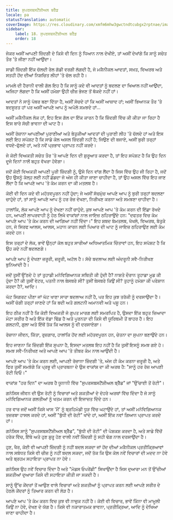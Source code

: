 ```yaml
---
title: ਸੁਪਰਸਬਸਟੈਂਸ਼ੀਅਲ ਬਰੈੱਡ
locale: pa
statusTranslation: automatic
coverImage: https://res.cloudinary.com/xmfm6mhw3gwctndtcubgx2rptnae/image/upload/v1740468922/small_cover_tratado_de_psicologia_revolucionaria_a4c0dca4e0.webp
sidebar:
    label: 18. ਸੁਪਰਸਬਸਟੈਂਸ਼ੀਅਲ ਬਰੈੱਡ
    order: 18
---
```

ਜੇਕਰ ਅਸੀਂ ਆਪਣੀ ਜ਼ਿੰਦਗੀ ਦੇ ਕਿਸੇ ਵੀ ਦਿਨ ਨੂੰ ਧਿਆਨ ਨਾਲ ਦੇਖੀਏ, ਤਾਂ ਅਸੀਂ ਦੇਖਾਂਗੇ ਕਿ ਸਾਨੂੰ ਸਚੇਤ ਤੌਰ 'ਤੇ ਜੀਣਾ ਨਹੀਂ ਆਉਂਦਾ।

ਸਾਡੀ ਜ਼ਿੰਦਗੀ ਇੱਕ ਚੱਲਦੀ ਰੇਲ ਗੱਡੀ ਵਰਗੀ ਲੱਗਦੀ ਹੈ, ਜੋ ਮਕੈਨੀਕਲ ਆਦਤਾਂ, ਸਖ਼ਤ, ਵਿਅਰਥ ਅਤੇ ਸਤਹੀ ਹੋਂਦ ਦੀਆਂ ਨਿਸ਼ਚਿਤ ਲੀਹਾਂ 'ਤੇ ਚੱਲ ਰਹੀ ਹੈ।

ਮਾਮਲੇ ਦੀ ਹੈਰਾਨੀ ਵਾਲੀ ਗੱਲ ਇਹ ਹੈ ਕਿ ਸਾਨੂੰ ਕਦੇ ਵੀ ਆਦਤਾਂ ਨੂੰ ਬਦਲਣ ਦਾ ਖਿਆਲ ਨਹੀਂ ਆਉਂਦਾ, ਅਜਿਹਾ ਲੱਗਦਾ ਹੈ ਕਿ ਅਸੀਂ ਹਮੇਸ਼ਾ ਉਹੀ ਚੀਜ਼ ਭੇਜਣ ਤੋਂ ਥੱਕਦੇ ਨਹੀਂ ਹਾਂ।

ਆਦਤਾਂ ਨੇ ਸਾਨੂੰ ਪੱਥਰ ਬਣਾ ਦਿੱਤਾ ਹੈ, ਅਸੀਂ ਸੋਚਦੇ ਹਾਂ ਕਿ ਅਸੀਂ ਆਜ਼ਾਦ ਹਾਂ; ਅਸੀਂ ਭਿਆਨਕ ਤੌਰ 'ਤੇ ਬਦਸੂਰਤ ਹਾਂ ਪਰ ਅਸੀਂ ਆਪਣੇ ਆਪ ਨੂੰ ਅਪੋਲੋ ਸਮਝਦੇ ਹਾਂ...

ਅਸੀਂ ਮਕੈਨੀਕਲ ਲੋਕ ਹਾਂ, ਇਹ ਇਸ ਗੱਲ ਦਾ ਇੱਕ ਕਾਰਨ ਹੈ ਕਿ ਜ਼ਿੰਦਗੀ ਵਿੱਚ ਕੀ ਕੀਤਾ ਜਾ ਰਿਹਾ ਹੈ ਇਸ ਬਾਰੇ ਸੱਚੀ ਭਾਵਨਾ ਦੀ ਘਾਟ ਹੈ।

ਅਸੀਂ ਰੋਜ਼ਾਨਾ ਆਪਣੀਆਂ ਪੁਰਾਣੀਆਂ ਅਤੇ ਬੇਤੁਕੀਆਂ ਆਦਤਾਂ ਦੀ ਪੁਰਾਣੀ ਲੀਹ 'ਤੇ ਚੱਲਦੇ ਹਾਂ ਅਤੇ ਇਸ ਲਈ ਇਹ ਸਪੱਸ਼ਟ ਹੈ ਕਿ ਸਾਡੇ ਕੋਲ ਅਸਲ ਜ਼ਿੰਦਗੀ ਨਹੀਂ ਹੈ; ਜਿਉਣ ਦੀ ਬਜਾਏ, ਅਸੀਂ ਬੁਰੀ ਤਰ੍ਹਾਂ ਵਧਦੇ-ਫੁੱਲਦੇ ਹਾਂ, ਅਤੇ ਨਵੇਂ ਪ੍ਰਭਾਵ ਪ੍ਰਾਪਤ ਨਹੀਂ ਕਰਦੇ।

ਜੇ ਕੋਈ ਵਿਅਕਤੀ ਸਚੇਤ ਤੌਰ 'ਤੇ ਆਪਣੇ ਦਿਨ ਦੀ ਸ਼ੁਰੂਆਤ ਕਰਦਾ ਹੈ, ਤਾਂ ਇਹ ਸਪੱਸ਼ਟ ਹੈ ਕਿ ਉਹ ਦਿਨ ਦੂਜੇ ਦਿਨਾਂ ਨਾਲੋਂ ਬਹੁਤ ਵੱਖਰਾ ਹੋਵੇਗਾ।

ਜਦੋਂ ਕੋਈ ਵਿਅਕਤੀ ਆਪਣੀ ਪੂਰੀ ਜ਼ਿੰਦਗੀ ਨੂੰ, ਉਸੇ ਦਿਨ ਵਾਂਗ ਲੈਂਦਾ ਹੈ ਜਿਸ ਵਿੱਚ ਉਹ ਜੀ ਰਿਹਾ ਹੈ, ਜਦੋਂ ਉਹ ਉਸਨੂੰ ਕੱਲ੍ਹ ਲਈ ਨਹੀਂ ਛੱਡਦਾ ਜੋ ਅੱਜ ਹੀ ਕੀਤਾ ਜਾਣਾ ਚਾਹੀਦਾ ਹੈ, ਤਾਂ ਉਹ ਅਸਲ ਵਿੱਚ ਇਹ ਜਾਣ ਲੈਂਦਾ ਹੈ ਕਿ ਆਪਣੇ ਆਪ 'ਤੇ ਕੰਮ ਕਰਨ ਦਾ ਕੀ ਮਤਲਬ ਹੈ।

ਕੋਈ ਵੀ ਦਿਨ ਕਦੇ ਵੀ ਮਹੱਤਵਪੂਰਨ ਨਹੀਂ ਹੁੰਦਾ; ਜੇ ਅਸੀਂ ਸੱਚਮੁੱਚ ਆਪਣੇ ਆਪ ਨੂੰ ਬੁਰੀ ਤਰ੍ਹਾਂ ਬਦਲਣਾ ਚਾਹੁੰਦੇ ਹਾਂ, ਤਾਂ ਸਾਨੂੰ ਆਪਣੇ ਆਪ ਨੂੰ ਹਰ ਰੋਜ਼ ਦੇਖਣਾ, ਨਿਰੀਖਣ ਕਰਨਾ ਅਤੇ ਸਮਝਣਾ ਚਾਹੀਦਾ ਹੈ।

ਹਾਲਾਂਕਿ, ਲੋਕ ਆਪਣੇ ਆਪ ਨੂੰ ਦੇਖਣਾ ਨਹੀਂ ਚਾਹੁੰਦੇ, ਕੁਝ ਆਪਣੇ ਆਪ 'ਤੇ ਕੰਮ ਕਰਨ ਦੀ ਇੱਛਾ ਰੱਖਦੇ ਹਨ, ਆਪਣੀ ਲਾਪਰਵਾਹੀ ਨੂੰ ਹੇਠ ਲਿਖੇ ਵਾਕਾਂਸ਼ਾਂ ਨਾਲ ਜਾਇਜ਼ ਠਹਿਰਾਉਂਦੇ ਹਨ: "ਦਫਤਰ ਵਿਚ ਕੰਮ ਆਪਣੇ ਆਪ 'ਤੇ ਕੰਮ ਕਰਨ ਦੀ ਆਗਿਆ ਨਹੀਂ ਦਿੰਦਾ।" ਇਹ ਸ਼ਬਦ ਬੇਮਤਲਬ, ਖੋਖਲੇ, ਵਿਅਰਥ, ਬੇਤੁਕੇ ਹਨ, ਜੋ ਸਿਰਫ ਆਲਸ, ਆਲਸ, ਮਹਾਨ ਕਾਰਨ ਲਈ ਪਿਆਰ ਦੀ ਘਾਟ ਨੂੰ ਜਾਇਜ਼ ਠਹਿਰਾਉਣ ਲਈ ਕੰਮ ਕਰਦੇ ਹਨ।

ਇਸ ਤਰ੍ਹਾਂ ਦੇ ਲੋਕ, ਭਾਵੇਂ ਉਨ੍ਹਾਂ ਕੋਲ ਬਹੁਤ ਸਾਰੀਆਂ ਅਧਿਆਤਮਿਕ ਚਿੰਤਾਵਾਂ ਹਨ, ਇਹ ਸਪੱਸ਼ਟ ਹੈ ਕਿ ਉਹ ਕਦੇ ਨਹੀਂ ਬਦਲਣਗੇ।

ਆਪਣੇ ਆਪ ਨੂੰ ਦੇਖਣਾ ਜ਼ਰੂਰੀ, ਜ਼ਰੂਰੀ, ਅਟੱਲ ਹੈ। ਸੱਚੇ ਬਦਲਾਅ ਲਈ ਅੰਦਰੂਨੀ ਸਵੈ-ਨਿਰੀਖਣ ਬੁਨਿਆਦੀ ਹੈ।

ਜਦੋਂ ਤੁਸੀਂ ਉੱਠਦੇ ਹੋ ਤਾਂ ਤੁਹਾਡੀ ਮਨੋਵਿਗਿਆਨਕ ਸਥਿਤੀ ਕੀ ਹੁੰਦੀ ਹੈ? ਨਾਸ਼ਤੇ ਦੌਰਾਨ ਤੁਹਾਡਾ ਮੂਡ ਕੀ ਹੁੰਦਾ ਹੈ? ਕੀ ਤੁਸੀਂ ਵੇਟਰ, ਪਤਨੀ ਨਾਲ ਬੇਸਬਰੇ ਸੀ? ਤੁਸੀਂ ਬੇਸਬਰੇ ਕਿਉਂ ਸੀ? ਤੁਹਾਨੂੰ ਹਮੇਸ਼ਾ ਕੀ ਪਰੇਸ਼ਾਨ ਕਰਦਾ ਹੈ?, ਆਦਿ।

ਘੱਟ ਸਿਗਰਟ ਪੀਣਾ ਜਾਂ ਘੱਟ ਖਾਣਾ ਸਾਰਾ ਬਦਲਾਅ ਨਹੀਂ ਹੈ, ਪਰ ਇਹ ਕੁਝ ਤਰੱਕੀ ਨੂੰ ਦਰਸਾਉਂਦਾ ਹੈ। ਅਸੀਂ ਚੰਗੀ ਤਰ੍ਹਾਂ ਜਾਣਦੇ ਹਾਂ ਕਿ ਬਦੀ ਅਤੇ ਗਲਟਨੀ ਅਮਾਨਵੀ ਅਤੇ ਪਸ਼ੂ ਹਨ।

ਇਹ ਠੀਕ ਨਹੀਂ ਹੈ ਕਿ ਕੋਈ ਵਿਅਕਤੀ ਜੋ ਗੁਪਤ ਮਾਰਗ ਲਈ ਸਮਰਪਿਤ ਹੈ, ਉਸਦਾ ਇੱਕ ਬਹੁਤ ਜ਼ਿਆਦਾ ਮੋਟਾ ਸਰੀਰ ਹੈ ਅਤੇ ਇੱਕ ਵੱਡਾ ਢਿੱਡ ਹੈ ਅਤੇ ਪੂਰਨਤਾ ਦੀ ਕਿਸੇ ਵੀ ਯੂਰਿਥਮੀ ਤੋਂ ਬਾਹਰ ਹੈ। ਇਹ ਗਲਟਨੀ, ਗੁਲਾ ਅਤੇ ਇੱਥੋਂ ਤੱਕ ਕਿ ਆਲਸ ਨੂੰ ਵੀ ਦਰਸਾਏਗਾ।

ਰੋਜ਼ਾਨਾ ਜੀਵਨ, ਕਿੱਤਾ, ਰੁਜ਼ਗਾਰ, ਹਾਲਾਂਕਿ ਹੋਂਦ ਲਈ ਮਹੱਤਵਪੂਰਨ ਹਨ, ਚੇਤਨਾ ਦਾ ਸੁਪਨਾ ਬਣਾਉਂਦੇ ਹਨ।

ਇਹ ਜਾਣਨਾ ਕਿ ਜ਼ਿੰਦਗੀ ਇੱਕ ਸੁਪਨਾ ਹੈ, ਇਸਦਾ ਮਤਲਬ ਇਹ ਨਹੀਂ ਹੈ ਕਿ ਤੁਸੀਂ ਇਸਨੂੰ ਸਮਝ ਗਏ ਹੋ। ਸਮਝ ਸਵੈ-ਨਿਰੀਖਣ ਅਤੇ ਆਪਣੇ ਆਪ 'ਤੇ ਤੀਬਰ ਕੰਮ ਨਾਲ ਆਉਂਦੀ ਹੈ।

ਆਪਣੇ ਆਪ 'ਤੇ ਕੰਮ ਕਰਨ ਲਈ, ਆਪਣੀ ਰੋਜ਼ਾਨਾ ਜ਼ਿੰਦਗੀ 'ਤੇ, ਅੱਜ ਹੀ ਕੰਮ ਕਰਨਾ ਜ਼ਰੂਰੀ ਹੈ, ਅਤੇ ਫਿਰ ਤੁਸੀਂ ਸਮਝੋਗੇ ਕਿ ਪ੍ਰਭੂ ਦੀ ਪ੍ਰਾਰਥਨਾ ਦੇ ਉਸ ਵਾਕਾਂਸ਼ ਦਾ ਕੀ ਅਰਥ ਹੈ: "ਸਾਨੂੰ ਹਰ ਰੋਜ਼ ਆਪਣੀ ਰੋਟੀ ਦਿਓ।"

ਵਾਕਾਂਸ਼ "ਹਰ ਦਿਨ" ਦਾ ਅਰਥ ਹੈ ਯੂਨਾਨੀ ਵਿੱਚ "ਸੁਪਰਸਬਸਟੈਂਸ਼ੀਅਲ ਬ੍ਰੈੱਡ" ਜਾਂ "ਉੱਚਾਈ ਤੋਂ ਰੋਟੀ"।

ਗਨੋਸਿਸ ਜੀਵਨ ਦੀ ਉਸ ਰੋਟੀ ਨੂੰ ਵਿਚਾਰਾਂ ਅਤੇ ਸ਼ਕਤੀਆਂ ਦੇ ਦੋਹਰੇ ਅਰਥਾਂ ਵਿੱਚ ਦਿੰਦਾ ਹੈ ਜੋ ਸਾਨੂੰ ਮਨੋਵਿਗਿਆਨਕ ਗਲਤੀਆਂ ਨੂੰ ਖਤਮ ਕਰਨ ਦੀ ਇਜਾਜ਼ਤ ਦਿੰਦੇ ਹਨ।

ਹਰ ਵਾਰ ਜਦੋਂ ਅਸੀਂ ਕਿਸੇ ਖਾਸ 'ਮੈਂ' ਨੂੰ ਬ੍ਰਹਿਮੰਡੀ ਧੂੜ ਵਿੱਚ ਘਟਾਉਂਦੇ ਹਾਂ, ਤਾਂ ਅਸੀਂ ਮਨੋਵਿਗਿਆਨਕ ਤਜ਼ਰਬਾ ਹਾਸਲ ਕਰਦੇ ਹਾਂ, ਅਸੀਂ "ਬੁੱਧੀ ਦੀ ਰੋਟੀ" ਖਾਂਦੇ ਹਾਂ, ਅਸੀਂ ਇੱਕ ਨਵਾਂ ਗਿਆਨ ਪ੍ਰਾਪਤ ਕਰਦੇ ਹਾਂ।

ਗਨੋਸਿਸ ਸਾਨੂੰ "ਸੁਪਰਸਬਸਟੈਂਸ਼ੀਅਲ ਬ੍ਰੈੱਡ", "ਬੁੱਧੀ ਦੀ ਰੋਟੀ" ਦੀ ਪੇਸ਼ਕਸ਼ ਕਰਦਾ ਹੈ, ਅਤੇ ਸਾਡੇ ਵਿੱਚੋਂ ਹਰੇਕ ਵਿੱਚ, ਇੱਥੇ ਅਤੇ ਹੁਣ ਸ਼ੁਰੂ ਹੋਣ ਵਾਲੀ ਨਵੀਂ ਜ਼ਿੰਦਗੀ ਨੂੰ ਸਹੀ ਢੰਗ ਨਾਲ ਦਰਸਾਉਂਦਾ ਹੈ।

ਹੁਣ, ਖੈਰ, ਕੋਈ ਵੀ ਆਪਣੀ ਜ਼ਿੰਦਗੀ ਨੂੰ ਨਹੀਂ ਬਦਲ ਸਕਦਾ ਜਾਂ ਹੋਂਦ ਦੀਆਂ ਮਕੈਨੀਕਲ ਪ੍ਰਤੀਕ੍ਰਿਆਵਾਂ ਨਾਲ ਸਬੰਧਤ ਕਿਸੇ ਵੀ ਚੀਜ਼ ਨੂੰ ਨਹੀਂ ਬਦਲ ਸਕਦਾ, ਜਦੋਂ ਤੱਕ ਕਿ ਉਸ ਕੋਲ ਨਵੇਂ ਵਿਚਾਰਾਂ ਦੀ ਮਦਦ ਨਾ ਹੋਵੇ ਅਤੇ ਬ੍ਰਹਮ ਸਹਾਇਤਾ ਪ੍ਰਾਪਤ ਨਾ ਹੋਵੇ।

ਗਨੋਸਿਸ ਉਹ ਨਵੇਂ ਵਿਚਾਰ ਦਿੰਦਾ ਹੈ ਅਤੇ "ਮੋਡਸ ਓਪਰੇਂਡੀ" ਸਿਖਾਉਂਦਾ ਹੈ ਜਿਸ ਦੁਆਰਾ ਮਨ ਤੋਂ ਉੱਚੀਆਂ ਸ਼ਕਤੀਆਂ ਦੁਆਰਾ ਕਿਸੇ ਦੀ ਸਹਾਇਤਾ ਕੀਤੀ ਜਾ ਸਕਦੀ ਹੈ।

ਸਾਨੂੰ ਉੱਚ ਕੇਂਦਰਾਂ ਤੋਂ ਆਉਣ ਵਾਲੇ ਵਿਚਾਰਾਂ ਅਤੇ ਸ਼ਕਤੀਆਂ ਨੂੰ ਪ੍ਰਾਪਤ ਕਰਨ ਲਈ ਆਪਣੇ ਸਰੀਰ ਦੇ ਹੇਠਲੇ ਕੇਂਦਰਾਂ ਨੂੰ ਤਿਆਰ ਕਰਨ ਦੀ ਲੋੜ ਹੈ।

ਆਪਣੇ ਆਪ 'ਤੇ ਕੰਮ ਕਰਨ ਵਿਚ ਕੁਝ ਵੀ ਨਾਜ਼ੁਕ ਨਹੀਂ ਹੈ। ਕੋਈ ਵੀ ਵਿਚਾਰ, ਭਾਵੇਂ ਕਿੰਨਾ ਵੀ ਮਾਮੂਲੀ ਕਿਉਂ ਨਾ ਹੋਵੇ, ਦੇਖਣ ਦੇ ਯੋਗ ਹੈ। ਕਿਸੇ ਵੀ ਨਕਾਰਾਤਮਕ ਭਾਵਨਾ, ਪ੍ਰਤੀਕ੍ਰਿਆ, ਆਦਿ ਨੂੰ ਦੇਖਿਆ ਜਾਣਾ ਚਾਹੀਦਾ ਹੈ।

